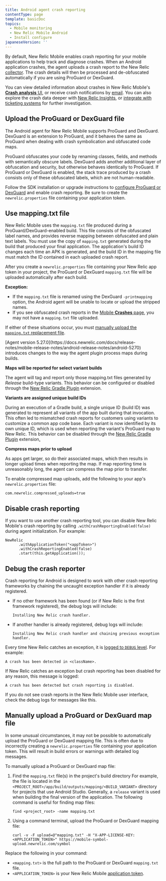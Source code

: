 ```yaml
---
title: Android agent crash reporting
contentType: page
template: basicDoc
topics:
  - Mobile monitoring
  - New Relic Mobile Android
  - Install configure
japaneseVersion: ''
---
```


By default, New Relic Mobile enables crash reporting for your mobile applications to help track and diagnose crashes. When an Android application crashes, the agent uploads a crash report to the New Relic [collector](/docs/accounts-partnerships/education/getting-started-new-relic/glossary#collector). The crash details will then be processed and de-obfuscated automatically if you are using ProGuard or DexGuard.

You can view detailed information about crashes in New Relic Mobile's [**Crash analysis** UI](/docs/mobile-monitoring/mobile-monitoring-ui/crashes/crash-analysis-group-filter-your-crashes), or receive crash notifications by [email](/docs/mobile-monitoring/mobile-monitoring-ui/crashes/receive-crash-notifications-email). You can also explore the crash data deeper with [New Relic Insights](/docs/mobile-monitoring/mobile-monitoring-ui/crashes/crash-analysis-group-filter-your-crashes#insights), or [integrate with ticketing systems](/docs/mobile-monitoring/mobile-monitoring-ui/crashes/file-tickets-mobile-app-crashes) for further investigation.

## Upload the ProGuard or DexGuard file

The Android agent for New Relic Mobile supports ProGuard and DexGuard. DexGuard is an extension to ProGuard, and it behaves the same as ProGuard when dealing with crash symbolication and obfuscated code maps.

ProGuard obfuscates your code by renaming classes, fields, and methods with semantically obscure labels. DexGuard adds another additional layer of obfuscation and security, but otherwise behaves identically to ProGuard. If ProGuard or DexGuard is enabled, the stack trace produced by a crash consists only of these obfuscated labels, which are not human-readable.

Follow the SDK installation or upgrade instructions to [configure ProGuard or DexGuard](/docs/mobile-monitoring/new-relic-mobile-android/install-configure/configure-proguard-or-dexguard-android-apps) and enable crash reporting. Be sure to create the `newrelic.properties` file containing your application token.

## Use mapping.txt file

New Relic Mobile uses the `mapping.txt` file produced during a ProGuard/DexGuard-enabled build. This file consists of the obfuscated label names, and provides reverse mapping between obfuscated and plain text labels. You must use the copy of `mapping.txt` generated during the build that produced your final application. The application's build ID changes each time an APK is generated, and the build ID in the mapping file must match the ID contained in each uploaded crash report.

After you create a `newrelic.properties` file containing your New Relic app token in your project, the ProGuard or DexGuard `mapping.txt` file will be uploaded automatically after each build.

**Exception:**

* If the `mapping.txt` file is renamed using the DexGuard `-printmapping` option, the Android agent will be unable to locate or upload the stripped names.
* If you see obfuscated crash reports in the [Mobile **Crashes** page](/docs/mobile-monitoring/mobile-monitoring-ui/crashes/mobile-apps-crashes-dashboard), you may not have a `mapping.txt` file uploaded.

If either of these situations occur, you must [manually upload the `mapping.txt` replacement file](#manual-proguard).

<Callout variant="important">
  [Agent version 5.27.0](https://docs.newrelic.com/docs/release-notes/mobile-release-notes/android-release-notes/android-5270) introduces changes to the way the agent plugin process maps during builds.

  **Maps will be reported for select variant builds**

  The agent will tag and report only those mapping.txt files generated by _Release_ build-type variants. This behavior can be configured or disabled through the [New Relic Gradle Plugin](https://docs.newrelic.com/docs/mobile-monitoring/new-relic-mobile-android/install-configure/configure-agent-gradle-plugin-extension) extension.

  **Variants are assigned unique build IDs**

  During an execution of a Gradle build, a single unique ID (build ID) was generated to represent all variants of the app built during that invocation. This often led to mismatched crash reports for customers using variants to customize a common app code base. Each variant is now identified by its own unique ID, which is used when reporting the variant's ProGuard map to New Relic. This behavior can be disabled through the [New Relic Gradle Plugin](https://docs.newrelic.com/docs/mobile-monitoring/new-relic-mobile-android/install-configure/configure-agent-gradle-plugin-extension) extension[.](http://fixme)

  **Compress maps prior to upload**

  As apps get larger, so do their associated maps, which then results in longer upload times when reporting the map. If map reporting time is unreasonably long, the agent can compress the map prior to transfer. 

  To enable compressed map uploads, add the following to your app's `newrelic.properties` file:

  ```
  com.newrelic.compressed_uploads=true
  ```
</Callout>

## Disable crash reporting

If you want to use another crash reporting tool, you can disable New Relic Mobile's crash reporting by calling `.withCrashReportingEnabled(false)` during agent initialization. For example:

```
NewRelic
      .withApplicationToken("<appToken>")
      .withCrashReportingEnabled(false)
      .start(this.getApplication());
```

## Debug the crash reporter

Crash reporting for Android is designed to work with other crash reporting frameworks by chaining the uncaught exception handler if it is already registered.

* If no other framework has been found (or if New Relic is the first framework registered), the debug logs will include:

  ```
  Installing New Relic crash handler.
  ```
* If another handler is already registered, debug logs will include:

  ```
  Installing New Relic crash handler and chaining previous exception handler.
  ```

Every time New Relic catches an exception, it is [logged to `DEBUG` level](/docs/mobile-monitoring/new-relic-mobile-android/api-guides/android-agent-configuration-feature-flags#logging). For example:

```
A crash has been detected in <className>.
```

If New Relic catches an exception but crash reporting has been disabled for any reason, this message is logged:

```
A crash has been detected but crash reporting is disabled.
```

If you do not see crash reports in the New Relic Mobile user interface, check the debug logs for messages like this.

## Manually upload a ProGuard or DexGuard map file

In some unusual circumstances, it may not be possible to automatically upload the ProGuard or DexGuard mapping file. This is often due to incorrectly creating a `newrelic.properties` file containing your application token. This will result in build errors or warnings with detailed log messages.

To manually upload a ProGuard or DexGuard map file:

1. Find the `mapping.txt` file(s) in the project's build directory For example, the file is located in the `<PROJECT_ROOT>/app/build/outputs/mapping/<BUILD_VARIANT>` directory for projects that use Android Studio. Generally, a `release` variant is used when building the final version of the application. The following command is useful for finding map files:

   ```
   find <project_root> -name mapping.txt
   ```
2. Using a command terminal, upload the ProGuard or DexGuard mapping file:

   ```
   curl -v -F upload=@"mapping.txt" -H "X-APP-LICENSE-KEY:<APPLICATION_TOKEN>" https://mobile-symbol-upload.newrelic.com/symbol
   ```

Replace the following in your command:

* `<mapping.txt>` is the full path to the ProGuard or DexGuard `mapping.txt` file.
* `<APPLICATION_TOKEN>` is your New Relic Mobile [application token](/docs/mobile-monitoring/new-relic-mobile/maintenance/viewing-your-application-token).
